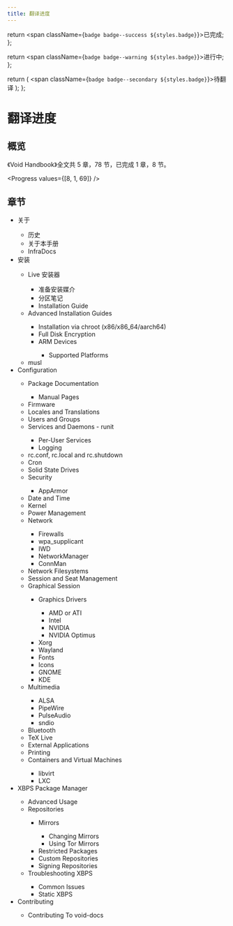 ```yaml
---
title: 翻译进度
---
```



  return <span className={`badge badge--success ${styles.badge}`}>已完成</span>;
};

  return <span className={`badge badge--warning ${styles.badge}`}>进行中</span>;
};

  return (
    <span className={`badge badge--secondary ${styles.badge}`}>待翻译</span>
  );
};

# 翻译进度

## 概览

《Void Handbook》全文共 5 章，78 节，已完成 1 章，8 节。

<Progress values={[8, 1, 69]} />

## 章节

- 关于 <Done />
  - 历史 <Done />
  - 关于本手册 <Done />
  - InfraDocs <Done />
- 安装 <Done />
  - Live 安装器 <Done />
    - 准备安装媒介 <Done />
    - 分区笔记 <Done />
    - Installation Guide <InProgress />
  - Advanced Installation Guides <TBD />
    - Installation via chroot (x86/x86_64/aarch64) <TBD />
    - Full Disk Encryption <TBD />
    - ARM Devices <TBD />
      - Supported Platforms <TBD />
  - musl <TBD />
- Configuration <TBD />
  - Package Documentation <TBD />
    - Manual Pages <TBD />
  - Firmware <TBD />
  - Locales and Translations <TBD />
  - Users and Groups <TBD />
  - Services and Daemons - runit <TBD />
    - Per-User Services <TBD />
    - Logging <TBD />
  - rc.conf, rc.local and rc.shutdown <TBD />
  - Cron <TBD />
  - Solid State Drives <TBD />
  - Security <TBD />
    - AppArmor <TBD />
  - Date and Time <TBD />
  - Kernel <TBD />
  - Power Management <TBD />
  - Network <TBD />
    - Firewalls <TBD />
    - wpa_supplicant <TBD />
    - IWD <TBD />
    - NetworkManager <TBD />
    - ConnMan <TBD />
  - Network Filesystems <TBD />
  - Session and Seat Management <TBD />
  - Graphical Session <TBD />
    - Graphics Drivers <TBD />
      - AMD or ATI <TBD />
      - Intel <TBD />
      - NVIDIA <TBD />
      - NVIDIA Optimus <TBD />
    - Xorg <TBD />
    - Wayland <TBD />
    - Fonts <TBD />
    - Icons <TBD />
    - GNOME <TBD />
    - KDE <TBD />
  - Multimedia <TBD />
    - ALSA <TBD />
    - PipeWire <TBD />
    - PulseAudio <TBD />
    - sndio <TBD />
  - Bluetooth <TBD />
  - TeX Live <TBD />
  - External Applications <TBD />
  - Printing <TBD />
  - Containers and Virtual Machines <TBD />
    - libvirt <TBD />
    - LXC <TBD />
- XBPS Package Manager <TBD />
  - Advanced Usage <TBD />
  - Repositories <TBD />
    - Mirrors <TBD />
      - Changing Mirrors <TBD />
      - Using Tor Mirrors <TBD />
    - Restricted Packages <TBD />
    - Custom Repositories <TBD />
    - Signing Repositories <TBD />
  - Troubleshooting XBPS <TBD />
    - Common Issues <TBD />
    - Static XBPS <TBD />
- Contributing <TBD />
  - Contributing To void-docs <TBD />
